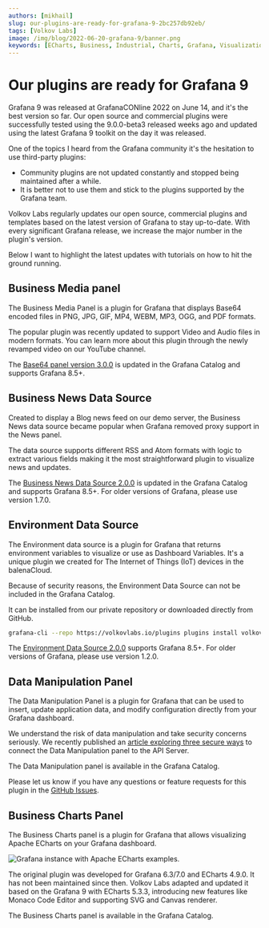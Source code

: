 ```yaml
---
authors: [mikhail]
slug: our-plugins-are-ready-for-grafana-9-2bc257db92eb/
tags: [Volkov Labs]
image: /img/blog/2022-06-20-grafana-9/banner.png
keywords: [ECharts, Business, Industrial, Charts, Grafana, Visualization]
---
```



# Our plugins are ready for Grafana 9

Grafana 9 was released at GrafanaCONline 2022 on June 14, and it's the best version so far. Our open source and commercial plugins were successfully tested using the 9.0.0-beta3 released weeks ago and updated using the latest Grafana 9 toolkit on the day it was released.

One of the topics I heard from the Grafana community it's the hesitation to use third-party plugins:

- Community plugins are not updated constantly and stopped being maintained after a while.
- It is better not to use them and stick to the plugins supported by the Grafana team.

Volkov Labs regularly updates our open source, commercial plugins and templates based on the latest version of Grafana to stay up-to-date. With every significant Grafana release, we increase the major number in the plugin's version.

Below I want to highlight the latest updates with tutorials on how to hit the ground running.

## Business Media panel

The Business Media Panel is a plugin for Grafana that displays Base64 encoded files in PNG, JPG, GIF, MP4, WEBM, MP3, OGG, and PDF formats.

The popular plugin was recently updated to support Video and Audio files in modern formats. You can learn more about this plugin through the newly revamped video on our YouTube channel.

<Youtube
  id="1_bgLSehjhg"
  title="Images, PDFs, Video, Live Camera Feed on Grafana Dashboard."
/>

The [Base64 panel version 3.0.0](/plugins/volkovlabs-image-panel/release) is updated in the Grafana Catalog and supports Grafana 8.5+.

## Business News Data Source

Created to display a Blog news feed on our demo server, the Business News data source became popular when Grafana removed proxy support in the News panel.

The data source supports different RSS and Atom formats with logic to extract various fields making it the most straightforward plugin to visualize news and updates.

<Youtube id="RAxqS2hpWkg" title="News feed tutorial for Grafana Dashboard." />

The [Business News Data Source 2.0.0](/plugins/volkovlabs-rss-datasource/release) is updated in the Grafana Catalog and supports Grafana 8.5+. For older versions of Grafana, please use version 1.7.0.

## Environment Data Source

The Environment data source is a plugin for Grafana that returns environment variables to visualize or use as Dashboard Variables. It's a unique plugin we created for The Internet of Things (IoT) devices in the balenaCloud.

<Youtube
  id="sczRq2lI3e4"
  title="Dashboard, Global and Environment variables."
/>

Because of security reasons, the Environment Data Source can not be included in the Grafana Catalog.

It can be installed from our private repository or downloaded directly from GitHub.

```sh
grafana-cli --repo https://volkovlabs.io/plugins plugins install volkovlabs-env-datasource
```

The [Environment Data Source 2.0.0](/grafana/volkovlabs-env-datasource/release) supports Grafana 8.5+. For older versions of Grafana, please use version 1.2.0.

## Data Manipulation Panel

The Data Manipulation Panel is a plugin for Grafana that can be used to insert, update application data, and modify configuration directly from your Grafana dashboard.

<Youtube
  id="DXALVG8GijM"
  title="Manual data entering and User input into Dashboard."
/>

We understand the risk of data manipulation and take security concerns seriously. We recently published an [article exploring three secure ways](/blog/how-to-connect-the-data-manipulation-plugin-for-grafana-to-api-server-1abe5f60c904) to connect the Data Manipulation panel to the API Server.

The Data Manipulation panel is available in the Grafana Catalog.

Please let us know if you have any questions or feature requests for this plugin in the [GitHub Issues](https://github.com/VolkovLabs/volkovlabs-form-panel/issues).

## Business Charts Panel

The Business Charts panel is a plugin for Grafana that allows visualizing Apache ECharts on your Grafana dashboard.

<Image
  title="Grafana instance with Apache ECharts examples."
  src="https://github.com/VolkovLabs/volkovlabs-echarts-panel/raw/main/src/img/examples.png"
/>

The original plugin was developed for Grafana 6.3/7.0 and ECharts 4.9.0. It has not been maintained since then. Volkov Labs adapted and updated it based on the Grafana 9 with ECharts 5.3.3, introducing new features like Monaco Code Editor and supporting SVG and Canvas renderer.

<Youtube id="DxqCrBEmrQw" title="How to create modern dashboards in Grafana." />

The Business Charts panel is available in the Grafana Catalog.
